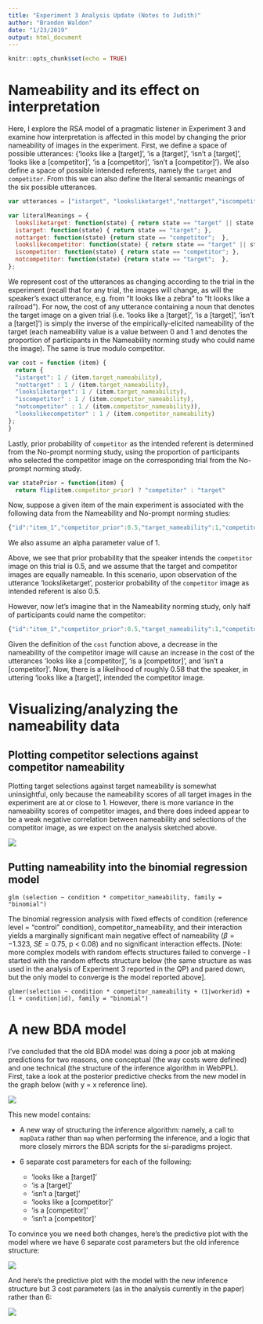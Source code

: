 ```yaml
---
title: "Experiment 3 Analysis Update (Notes to Judith)"
author: "Brandon Waldon"
date: "1/23/2019"
output: html_document
---
```


```r
knitr::opts_chunk$set(echo = TRUE)
```

# Nameability and its effect on interpretation 

Here, I explore the RSA model of a pragmatic listener in Experiment 3 and examine how interpretation is affected in this model by changing the prior nameability of images in the experiment. First, we define a space of possible utterances: {'looks like a [target]', 'is a [target]', 'isn't a [target]', 'looks like a [competitor]', 'is a [competitor]', 'isn't a [competitor]'}. We also define a space of possible intended referents, namely the `target` and `competitor`. From this we can also define the literal semantic meanings of the six possible utterances. 

```js
var utterances = ["istarget", "looksliketarget","nottarget","iscompetitor","notcompetitor","lookslikecompetitor"];

var literalMeanings = {
  looksliketarget: function(state) { return state == "target" || state == "competitor"; },
  istarget: function(state) { return state == "target"; },
  nottarget: function(state) {return state == "competitor";  },
  lookslikecompetitor: function(state) { return state == "target" || state == "competitor"; },
  iscompetitor: function(state) { return state == "competitor"; },
  notcompetitor: function(state) {return state == "target";  },
};
```

We represent cost of the utterances as changing according to the trial in the experiment (recall that for any trial, the images will change, as will the speaker's exact utterance, e.g. from "It looks like a zebra" to "It looks like a railroad"). For now, the cost of any utterance containing a noun that denotes the target image on a given trial (i.e. 'looks like a [target]', 'is a [target]', 'isn't a [target]') is simply the inverse of the empirically-elicited nameability of the target (each nameability value is a value between 0 and 1 and denotes the proportion of participants in the Nameability norming study who could name the image). The same is true modulo competitor. 

```js
var cost = function (item) {
  return {
  "istarget": 1 / (item.target_nameability),
  "nottarget" : 1 / (item.target_nameability),
  "looksliketarget": 1 / (item.target_nameability),
  "iscompetitor" : 1 / (item.competitor_nameability),
  "notcompetitor" : 1 / (item.competitor_nameability)),
  "lookslikecompetitor" : 1 / (item.competitor_nameability)
};
} 
```

Lastly, prior probability of `competitor` as the intended referent is determined from the No-prompt norming study, using the proportion of participants who selected the competitor image on the corresponding trial from the No-prompt norming study.

```js
var statePrior = function(item) {
  return flip(item.competitor_prior) ? "competitor" : "target"
```

Now, suppose a given item of the main experiment is associated with the following data from the Nameability and No-prompt norming studies:

```js
{"id":"item_1","competitor_prior":0.5,"target_nameability":1,"competitor_nameability":1}
```

We also assume an alpha parameter value of 1. 

Above, we see that prior probability that the speaker intends the `competitor` image on this trial is 0.5, and we assume that the target and competitor images are equally nameable. In this scenario, upon observation of the utterance 'looksliketarget', posterior probability of the `competitor` image as intended referent is also 0.5. 

However, now let's imagine that in the Nameability norming study, only half of participants could name the competitor: 

```js
{"id":"item_1","competitor_prior":0.5,"target_nameability":1,"competitor_nameability":0.5}
```

Given the definition of the `cost` function above, a decrease in the nameability of the competitor image will cause an increase in the cost of the utterances 'looks like a [competitor]', 'is a [competitor]', and 'isn't a [competitor]'. Now, there is a likelihood of roughly 0.58 that the speaker, in uttering 'looks like a [target]', intended the competitor image.

# Visualizing/analyzing the nameability data

## Plotting competitor selections against competitor nameability 

Plotting target selections against target nameability is somewhat uninsightful, only because the nameability scores of all target images in the experiment are at or close to 1. However, there is more variance in the nameability scores of competitor images, and there does indeed appear to be a weak negative correlation between nameability and selections of the competitor image, as we expect on the analysis sketched above. 

![](competitor_nameability.png)

## Putting nameability into the binomial regression model

```{}
glm (selection ~ condition * competitor_nameability, family = "binomial")
```

The binomial regression analysis with fixed effects of condition (reference level = "control" condition), competitor_nameability, and their interaction yields a marginally significant main negative effect of nameability ($\beta = -1.323$, $SE = 0.75$, p < 0.08) and no significant interaction effects. [Note: more complex models with random effects structures failed to converge - I started with the random effects structure below (the same structure as was used in the analysis of Experiment 3 reported in the QP) and pared down, but the only model to converge is the model reported above].

```{}
glmer(selection ~ condition * competitor_nameability + (1|workerid) + (1 + condition|id), family = "binomial")
```

# A new BDA model 

I've concluded that the old BDA model was doing a poor job at making predictions for two reasons, one conceptual (the way costs were defined) and one technical (the structure of the inference algorithm in WebPPL). First, take a look at the posterior predictive checks from the new model in the graph below (with y = x reference line). 

![](predictions_6cost.png)

This new model contains: 

* A new way of structuring the inference algorithm: namely, a call to `mapData` rather than `map` when performing the inference, and a logic that more closely mirrors the BDA scripts for the si-paradigms project.

* 6 separate cost parameters for each of the following:
  + 'looks like a [target]'
  + 'is a [target]'
  + 'isn't a [target]'
  + 'looks like a [competitor]'
  + 'is a [competitor]'
  + 'isn't a [competitor]'

To convince you we need both changes, here's the predictive plot with the model where we have 6 separate cost parameters but the old inference structure:

![](predictions_oldinfstructure.png)

And here's the predictive plot with the model with the new inference structure but 3 cost parameters (as in the analysis currently in the paper) rather than 6:  

![](predictions_3cost.png)




